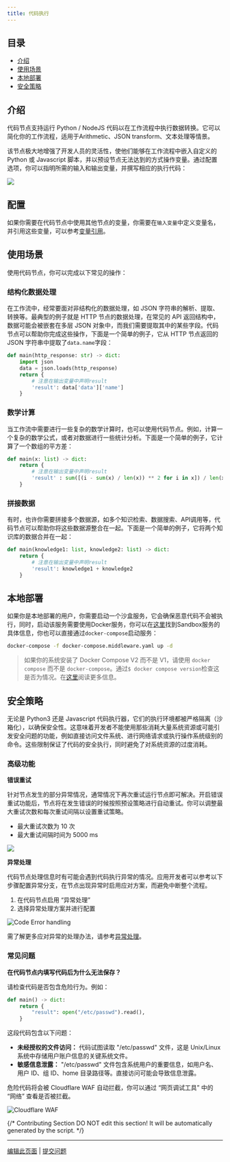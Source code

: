 ```yaml
---
title: 代码执行
---
```


## 目录

* [介绍](#介绍)
* [使用场景](#使用场景)
* [本地部署](#本地部署)
* [安全策略](#安全策略)

## 介绍

代码节点支持运行 Python / NodeJS 代码以在工作流程中执行数据转换。它可以简化你的工作流程，适用于Arithmetic、JSON transform、文本处理等情景。

该节点极大地增强了开发人员的灵活性，使他们能够在工作流程中嵌入自定义的 Python 或 Javascript 脚本，并以预设节点无法达到的方式操作变量。通过配置选项，你可以指明所需的输入和输出变量，并撰写相应的执行代码：

![](https://assets-docs.dify.ai/dify-enterprise-mintlify/zh_CN/guides/workflow/node/9969aa1bc1912aebe366f5d8f5dde296.png)

## 配置

如果你需要在代码节点中使用其他节点的变量，你需要在`输入变量`中定义变量名，并引用这些变量，可以参考[变量引用](../key-concepts#变量)。

## 使用场景

使用代码节点，你可以完成以下常见的操作：

### 结构化数据处理

在工作流中，经常要面对非结构化的数据处理，如 JSON 字符串的解析、提取、转换等。最典型的例子就是 HTTP 节点的数据处理，在常见的 API 返回结构中，数据可能会被嵌套在多层 JSON 对象中，而我们需要提取其中的某些字段。代码节点可以帮助你完成这些操作，下面是一个简单的例子，它从 HTTP 节点返回的 JSON 字符串中提取了`data.name`字段：

```python
def main(http_response: str) -> dict:
    import json
    data = json.loads(http_response)
    return {
        # 注意在输出变量中声明result
        'result': data['data']['name'] 
    }
```

### 数学计算

当工作流中需要进行一些复杂的数学计算时，也可以使用代码节点。例如，计算一个复杂的数学公式，或者对数据进行一些统计分析。下面是一个简单的例子，它计算了一个数组的平方差：

```python
def main(x: list) -> dict:
    return {
        # 注意在输出变量中声明result
        'result' : sum([(i - sum(x) / len(x)) ** 2 for i in x]) / len(x)
    }
```

### 拼接数据

有时，也许你需要拼接多个数据源，如多个知识检索、数据搜索、API调用等，代码节点可以帮助你将这些数据源整合在一起。下面是一个简单的例子，它将两个知识库的数据合并在一起：

```python
def main(knowledge1: list, knowledge2: list) -> dict:
    return {
        # 注意在输出变量中声明result
        'result': knowledge1 + knowledge2
    }
```

## 本地部署

如果你是本地部署的用户，你需要启动一个沙盒服务，它会确保恶意代码不会被执行，同时，启动该服务需要使用Docker服务，你可以在[这里](https://github.com/langgenius/dify/tree/main/docker/docker-compose.middleware.yaml)找到Sandbox服务的具体信息，你也可以直接通过`docker-compose`启动服务：

```bash
docker-compose -f docker-compose.middleware.yaml up -d
```

> 如果你的系统安装了 Docker Compose V2 而不是 V1，请使用 `docker compose` 而不是 `docker-compose`。通过`$ docker compose version`检查这是否为情况。在[这里](https://docs.docker.com/compose/#compose-v2-and-the-new-docker-compose-command)阅读更多信息。

## 安全策略

无论是 Python3 还是 Javascript 代码执行器，它们的执行环境都被严格隔离（沙箱化），以确保安全性。这意味着开发者不能使用那些消耗大量系统资源或可能引发安全问题的功能，例如直接访问文件系统、进行网络请求或执行操作系统级别的命令。这些限制保证了代码的安全执行，同时避免了对系统资源的过度消耗。

### 高级功能

**错误重试**

针对节点发生的部分异常情况，通常情况下再次重试运行节点即可解决。开启错误重试功能后，节点将在发生错误的时候按照预设策略进行自动重试。你可以调整最大重试次数和每次重试间隔以设置重试策略。

- 最大重试次数为 10 次
- 最大重试间隔时间为 5000 ms

![](https://assets-docs.dify.ai/2024/12/9fdd5525a91dc925b79b89272893becf.png)

**异常处理**

代码节点处理信息时有可能会遇到代码执行异常的情况。应用开发者可以参考以下步骤配置异常分支，在节点出现异常时启用应对方案，而避免中断整个流程。

1. 在代码节点启用 “异常处理”
2. 选择异常处理方案并进行配置

![Code Error handling](https://assets-docs.dify.ai/2024/12/58f392734ce44b22cd8c160faf28cd14.png)

需了解更多应对异常的处理办法，请参考[异常处理](../error-handling/readme)。

### 常见问题

**在代码节点内填写代码后为什么无法保存？**

请检查代码是否包含危险行为。例如：

```python
def main() -> dict:
    return {
        "result": open("/etc/passwd").read(),
    }
```

这段代码包含以下问题：

* **未经授权的文件访问：** 代码试图读取 "/etc/passwd" 文件，这是 Unix/Linux 系统中存储用户账户信息的关键系统文件。
* **敏感信息泄露：** "/etc/passwd" 文件包含系统用户的重要信息，如用户名、用户 ID、组 ID、home 目录路径等。直接访问可能会导致信息泄露。

危险代码将会被 Cloudflare WAF 自动拦截，你可以通过 “网页调试工具” 中的 “网络” 查看是否被拦截。

![Cloudflare WAF](https://assets-docs.dify.ai/dify-enterprise-mintlify/zh_CN/guides/workflow/node/d1fe121991c51b26b66d42a55b18fb57.png)

{/*
Contributing Section
DO NOT edit this section!
It will be automatically generated by the script.
*/}

---

[编辑此页面](https://github.com/langgenius/dify-docs/edit/main/zh-hans/documentation/pages/nodes/code.mdx) | [提交问题](https://github.com/langgenius/dify-docs/issues/new?template=docs.yml)

